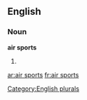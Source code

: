 
==English==

===Noun===
'''air sports'''

# {{plural of|[[air sport]]}}

[[Category:English plurals]]

[[ar:air sports]]
[[fr:air sports]]